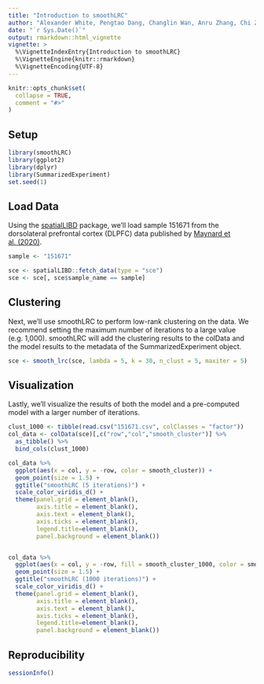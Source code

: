 ```yaml
---
title: "Introduction to smoothLRC"
author: "Alexander White, Pengtao Dang, Changlin Wan, Anru Zhang, Chi Zhang, Sha Cao"
date: "`r Sys.Date()`"
output: rmarkdown::html_vignette
vignette: >
  %\VignetteIndexEntry{Introduction to smoothLRC}
  %\VignetteEngine{knitr::rmarkdown}
  %\VignetteEncoding{UTF-8}
---
```


```r
knitr::opts_chunk$set(
  collapse = TRUE,
  comment = "#>"
)
```

## Setup

```r
library(smoothLRC)
library(ggplot2)
library(dplyr)
library(SummarizedExperiment)
set.seed(1)
```

## Load Data

Using the [spatialLIBD](http://spatial.libd.org/spatialLIBD/) package, we'll load sample 151671 from the dorsolateral prefrontal cortex (DLPFC) data published by [Maynard et al. (2020)](https://www.biorxiv.org/content/10.1101/2020.02.28.969931v1). 

```r
sample <- "151671"

sce <- spatialLIBD::fetch_data(type = "sce")
sce <- sce[, sce$sample_name == sample]
```

## Clustering

Next, we'll use smoothLRC to perform low-rank clustering on the data. We recommend setting the maximum number of iterations to a large value (e.g. 1,000). smoothLRC will add the clustering results to the colData and the model results to the metadata of the SummarizedExperiment object.

```r
sce <- smooth_lrc(sce, lambda = 5, k = 30, n_clust = 5, maxiter = 5)
```


## Visualization

Lastly, we'll visualize the results of both the model and a pre-computed model with a larger number of iterations.

```r
clust_1000 <- tibble(read.csv("151671.csv", colClasses = "factor"))
col_data <- colData(sce)[,c("row","col","smooth_cluster")] %>%
  as_tibble() %>%
  bind_cols(clust_1000)

col_data %>%
  ggplot(aes(x = col, y = -row, color = smooth_cluster)) +
  geom_point(size = 1.5) +
  ggtitle("smoothLRC (5 iterations)") +
  scale_color_viridis_d() +
  theme(panel.grid = element_blank(),
        axis.title = element_blank(),
        axis.text = element_blank(),
        axis.ticks = element_blank(),
        legend.title=element_blank(),
        panel.background = element_blank())


col_data %>%
  ggplot(aes(x = col, y = -row, fill = smooth_cluster_1000, color = smooth_cluster_1000)) +
  geom_point(size = 1.5) +
  ggtitle("smoothLRC (1000 iterations)") +
  scale_color_viridis_d() +
  theme(panel.grid = element_blank(),
        axis.title = element_blank(),
        axis.text = element_blank(),
        axis.ticks = element_blank(),
        legend.title=element_blank(),
        panel.background = element_blank())

```

## Reproducibility

```r
sessionInfo()
```

